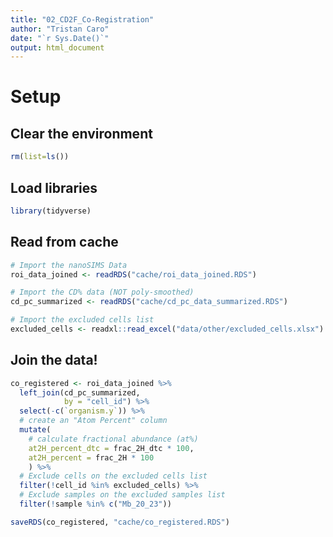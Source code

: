 ```yaml
---
title: "02_CD2F_Co-Registration"
author: "Tristan Caro"
date: "`r Sys.Date()`"
output: html_document
---
```


# Setup


## Clear the environment

```r
rm(list=ls())
```


## Load libraries

```r
library(tidyverse)
```

## Read from cache
```r
# Import the nanoSIMS Data
roi_data_joined <- readRDS("cache/roi_data_joined.RDS")

# Import the CD% data (NOT poly-smoothed)
cd_pc_summarized <- readRDS("cache/cd_pc_data_summarized.RDS")

# Import the excluded cells list
excluded_cells <- readxl::read_excel("data/other/excluded_cells.xlsx") %>% pull(cell_id)
```

## Join the data!

```r
co_registered <- roi_data_joined %>% 
  left_join(cd_pc_summarized,
            by = "cell_id") %>% 
  select(-c(`organism.y`)) %>% 
  # create an "Atom Percent" column
  mutate(
    # calculate fractional abundance (at%)
    at2H_percent_dtc = frac_2H_dtc * 100,
    at2H_percent = frac_2H * 100
    ) %>% 
  # Exclude cells on the excluded cells list
  filter(!cell_id %in% excluded_cells) %>% 
  # Exclude samples on the excluded samples list
  filter(!sample %in% c("Mb_20_23"))

```

```r
saveRDS(co_registered, "cache/co_registered.RDS")
```

